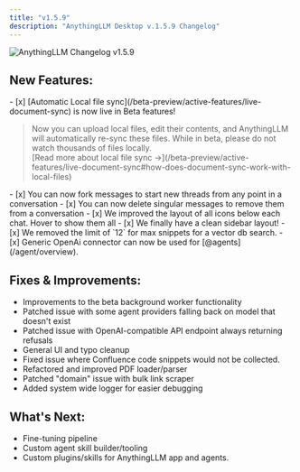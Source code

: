 ```yaml
---
title: "v1.5.9"
description: "AnythingLLM Desktop v.1.5.9 Changelog"
---
```



<Image
  src="/images/product/changelog/header-image.png"
  height={1080}
  width={1920}
  quality={100}
  alt="AnythingLLM Changelog v1.5.9"
/>

## New Features:

<div class="nested">
  - [x] [Automatic Local file
  sync](/beta-preview/active-features/live-document-sync) is now live in Beta
  features!
  <blockquote class="nx-mt-6 nx-border-gray-300 nx-italic nx-text-gray-700 dark:nx-border-gray-700 dark:nx-text-gray-400 first:nx-mt-0 ltr:nx-border-l-2 ltr:nx-pl-6 rtl:nx-border-r-2 rtl:nx-pr-6">
    Now you can upload local files, edit their contents, and AnythingLLM will
    automatically re-sync these files. While in beta, please do not watch
    thousands of files locally.
    <br class="sm" />
    [Read more about local file sync
    &rarr;](/beta-preview/active-features/live-document-sync#how-does-document-sync-work-with-local-files)
  </blockquote>
</div>
- [x] You can now fork messages to start new threads from any point in a conversation
- [x] You can now delete singular messages to remove them from a conversation - [x]
We improved the layout of all icons below each chat. Hover to show them all - [x]
We finally have a clean sidebar layout! - [x] We removed the limit of `12` for max
snippets for a vector db search. - [x] Generic OpenAi connector can now be used for
[@agents](/agent/overview).

## Fixes & Improvements:

- Improvements to the beta background worker functionality
- Patched issue with some agent providers falling back on model that doesn't exist
- Patched issue with OpenAI-compatible API endpoint always returning refusals
- General UI and typo cleanup
- Fixed issue where Confluence code snippets would not be collected.
- Refactored and improved PDF loader/parser
- Patched "domain" issue with bulk link scraper
- Added system wide logger for easier debugging

## What's Next:

- Fine-tuning pipeline
- Custom agent skill builder/tooling
- Custom plugins/skills for AnythingLLM app and agents.

